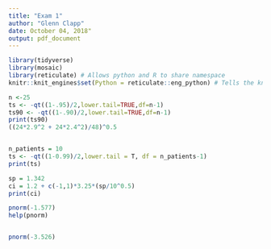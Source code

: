 ```yaml
---
title: "Exam 1"
author: "Glenn Clapp"
date: October 04, 2018"
output: pdf_document
---
```


```r
library(tidyverse)
library(mosaic)
library(reticulate) # Allows python and R to share namespace
knitr::knit_engines$set(Python = reticulate::eng_python) # Tells the knit function about the python engine
```

```r
n <-25
ts <- -qt((1-.95)/2,lower.tail=TRUE,df=n-1)
ts90 <- -qt((1-.90)/2,lower.tail=TRUE,df=n-1)
print(ts90)
((24*2.9^2 + 24*2.4^2)/48)^0.5


n_patients = 10
ts <- -qt((1-0.99)/2,lower.tail = T, df = n_patients-1)
print(ts)

sp = 1.342
ci = 1.2 + c(-1,1)*3.25*(sp/10^0.5)
print(ci)

pnorm(-1.577)
help(pnorm)


pnorm(-3.526)
```